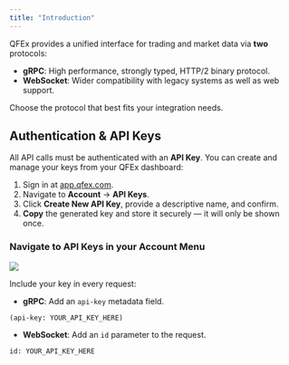 ```yaml
---
title: "Introduction"
---
```


QFEx provides a unified interface for trading and market data via **two** protocols:

- **gRPC**: High performance, strongly typed, HTTP/2 binary protocol.
- **WebSocket**: Wider compatibility with legacy systems as well as web support.

Choose the protocol that best fits your integration needs.

## Authentication & API Keys

All API calls must be authenticated with an **API Key**. You can create and manage your keys from your QFEx dashboard:

1. Sign in at [app.qfex.com](https://app.qfex.com).
2. Navigate to **Account** → **API Keys**.
3. Click **Create New API Key**, provide a descriptive name, and confirm.
4. **Copy** the generated key and store it securely — it will only be shown once.

### Navigate to API Keys in your Account Menu

<Frame>
  <img src="/images/generate_api_key.png" style={{ borderRadius: "0.5rem" }} />
</Frame>

Include your key in every request:

- **gRPC**: Add an `api-key` metadata field.

```http
(api-key: YOUR_API_KEY_HERE)
```

- **WebSocket**: Add an `id` parameter to the request.

```http
id: YOUR_API_KEY_HERE
```
